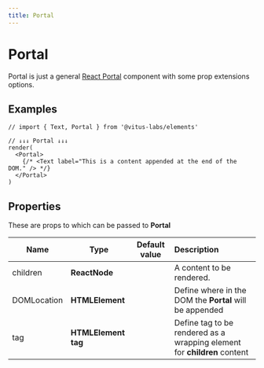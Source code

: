 ```yaml
---
title: Portal
---
```


# Portal

Portal is just a general [React Portal](https://reactjs.org/docs/portals.html)
component with some prop extensions options.

## Examples

```tsx
// import { Text, Portal } from '@vitus-labs/elements'

// ↓↓↓ Portal ↓↓↓
render(
  <Portal>
    {/* <Text label="This is a content appended at the end of the DOM." /> */}
  </Portal>
)
```

## Properties

These are props to which can be passed to **Portal**

| Name        | Type                | Default value | Description                                                              |
| ----------- | ------------------- | :-----------: | :----------------------------------------------------------------------- |
| children    | **ReactNode**       |               | A content to be rendered.                                                |
| DOMLocation | **HTMLElement**     |               | Define where in the DOM the **Portal** will be appended                  |
| tag         | **HTMLElement tag** |               | Define tag to be rendered as a wrapping element for **children** content |
